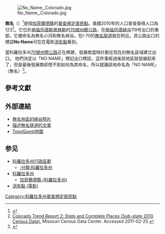 [[File:No_Name,_Colorado.jpg|thumb]]

'''無名'''（{{lang-en|No Name}}）<ref>{{gnis|2583271|No Name, Colorado CDP}}</ref>是個[[加菲爾德縣_(科羅拉多州)|加菲爾德縣]]的[[普查規定居民點|普查規定居民點]]。美國2010年的人口普查查得人口為123<ref>[http://mcdc.missouri.edu/webrepts/pl94trends/Colorado_stplace2.html Colorado Trend Report 2: State and Complete Places (Sub-state 2010 Census Data).] {{Wayback|url=http://mcdc.missouri.edu/webrepts/pl94trends/Colorado_stplace2.html |date=20110228062826 }} Missouri Census Data Center. Accessed 2011-02-25.</ref>。它位於[[格倫伍德斯普林斯_(科羅拉多州)|格倫伍德斯普林斯]]的[[70號州際公路|70號州際公路]]，在[[格倫伍德峽谷|格倫伍德峽谷]]119号出口的東部。它被命名為無名小河和無名峽谷。在I-70的[[無名隧道|無名隧道]]就在附近。其公路出口的標誌'''No Name'''可在在電影[[消失點_(電影)|消失點]]看到。

當科羅拉多州[[70號州際公路|70號州際公路]]正在興建，發展商當時計劃在现在的無名區域建立出口。 他們決定以「NO NAME」標記出口標誌，這件事經過後該地區就發展起來了，但是最後發展商卻想不到如何為其命名，所以就讓該地命名為「NO NAME」（無名）<ref>{{cite book | url=http://books.google.com/books?id=29zh3dIgmv8C&lpg=PP1&pg=PA147#v=onepage&q&f=false | title=Welcome to Horneytown, North Carolina, Population: 15: An insider's guide to 201 of the world's weirdest and wildest places | publisher=Adams Media | author=Parker, Quentin | date=2010-07-18 | access-date=2014-04-14 | archive-date=2017-08-28 | archive-url=https://web.archive.org/web/20170828121157/https://books.google.com/books?id=29zh3dIgmv8C&lpg=PP1&pg=PA147#v=onepage&q&f=false | dead-url=no }}</ref>。

==參考文獻==
{{Reflist}}

==外部連結==
*[http://hikingincolorado.org/noname.html 無名地區的峽谷照片] {{Wayback|url=http://hikingincolorado.org/noname.html |date=20201123193321 }}
*[http://www.mesalek.com/colo/glenwood/guide.html 描述無名隧道的文章] {{Wayback|url=http://www.mesalek.com/colo/glenwood/guide.html |date=20160303225822 }}
*[http://www.topoquest.com/map.asp?z=13&n=4383192&e=303373&s=50&size=l&datum=nad83&layer=DRG100 TopoQuest地圖]

== 参见 ==
{{Portal|地理|北美洲|<!--Northern America-->|美國|科羅拉多州|山}}
*[[科羅拉多州行政區劃|科羅拉多州行政區劃]]
**[[:分類:科羅拉多州|:分類:科羅拉多州]]
*[[科羅拉多州|科羅拉多州]]
**[[加菲爾德縣_(科羅拉多州)|加菲爾德縣 (科羅拉多州)]]
*[[消失點_(電影)|消失點 (電影)]]

{{加菲爾德縣 (科羅拉多州)}}
{{Colorado}}

{{coord|39|33|40|N|107|17|35|W|type:city_region:US-CO_source:GNIS-enwiki|display=title}}

[[Category:科羅拉多州普查規定居民點|Category:科羅拉多州普查規定居民點]]
{{US-geo-stub}}